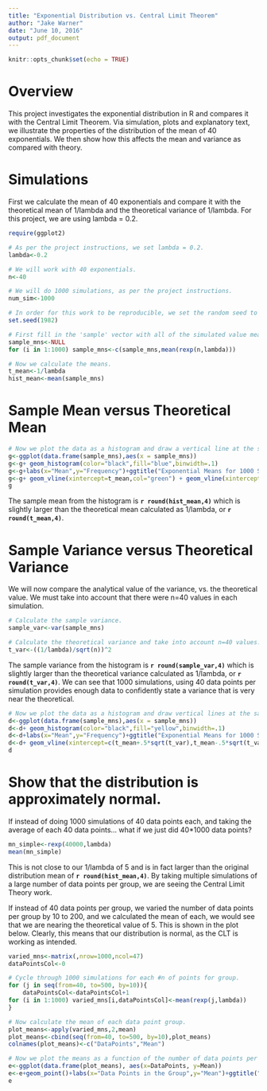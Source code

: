 ---
title: "Exponential Distribution vs. Central Limit Theorem"
author: "Jake Warner"
date: "June 10, 2016"
output: pdf_document
---

```{r setup, include=FALSE}
knitr::opts_chunk$set(echo = TRUE)
```

# Overview  
This project investigates the exponential distribution in R and compares it with the Central Limit Theorem. Via simulation, plots and explanatory text, we illustrate the properties of the distribution of the mean of 40 exponentials. We then show how this affects the mean and variance as compared with theory.

# Simulations  
First we calculate the mean of 40 exponentials and compare it with the theoretical mean of 1/lambda and the theoretical variance of 1/lambda. For this project, we are using lambda = 0.2.

```{r 1stSimulation}

require(ggplot2)

# As per the project instructions, we set lambda = 0.2.
lambda<-0.2

# We will work with 40 exponentials.
n<-40

# We will do 1000 simulations, as per the project instructions.
num_sim<-1000

# In order for this work to be reproducible, we set the random seed to my bday.
set.seed(1982)

# First fill in the 'sample' vector with all of the simulated value means.
sample_mns<-NULL
for (i in 1:1000) sample_mns<-c(sample_mns,mean(rexp(n,lambda)))

# Now we calculate the means.
t_mean<-1/lambda
hist_mean<-mean(sample_mns)
```

# Sample Mean versus Theoretical Mean  

```{r PlotHistogram,fig.align="center",fig.cap="Histogram of the simulated means. There are 1000 simulations and each simulation averaged 40 rexp values. The green line denotes the theoretical mean, while the red line denotes the observed mean of the histogram."}

# Now we plot the data as a histogram and draw a vertical line at the sample_mean and the theoretical_mean
g<-ggplot(data.frame(sample_mns),aes(x = sample_mns)) 
g<-g+ geom_histogram(color="black",fill="blue",binwidth=.1)
g<-g+labs(x="Mean",y="Frequency")+ggtitle("Exponential Means for 1000 Simulations of 40 rexp")
g<-g+ geom_vline(xintercept=t_mean,col="green") + geom_vline(xintercept=hist_mean,col="red")
g
```
The sample mean from the histogram is **`r round(hist_mean,4)`** which is slightly larger than the theoretical mean calculated as 1/lambda, or **`r round(t_mean,4)`**.  

# Sample Variance versus Theoretical Variance  

We will now compare the analytical value of the variance, vs. the theoretical value. We must take into account that there were n=40 values in each simulation.

``` {r CompareVariance}

# Calculate the sample variance.
sample_var<-var(sample_mns)

# Calculate the theoretical variance and take into account n=40 values.
t_var<-((1/lambda)/sqrt(n))^2

```
The sample variance from the histogram is **`r round(sample_var,4)`** which is slightly larger than the theoretical variance calculated as 1/lambda, or **`r round(t_var,4)`**. We can see that 1000 simulations, using 40 data points per simulation provides enough data to confidently state a variance that is very near the theoretical.  



```{r PlotHistogram2,fig.align="center",fig.cap="Histogram of the simulated means with overlaid standard deviation lines. The blue lines denotes the theoretical standard deviation, while the red lines denotes the observed standard deviation of the histogram."}

# Now we plot the data as a histogram and draw vertical lines at the sample_stdev and the t_stdev
d<-ggplot(data.frame(sample_mns),aes(x = sample_mns)) 
d<-d+ geom_histogram(color="black",fill="yellow",binwidth=.1)
d<-d+labs(x="Mean",y="Frequency")+ggtitle("Exponential Means for 1000 Simulations of 40 rexp")
d<-d+ geom_vline(xintercept=c(t_mean+.5*sqrt(t_var),t_mean-.5*sqrt(t_var)),col="blue") + geom_vline(xintercept=c(hist_mean+.5*sqrt(sample_var),hist_mean-.5*sqrt(sample_var)),col="red")
d

```

# Show that the distribution is approximately normal.

If instead of doing 1000 simulations of 40 data points each, and taking the average of each 40 data points... what if we just did 40*1000 data points?

``` {r Simple}
mn_simple<-rexp(40000,lambda)
mean(mn_simple)
```
This is not close to our 1/lambda of 5 and is in fact larger than the original distribution mean of **`r round(hist_mean,4)`**. By taking multiple simulations of a large number of data points per group, we are seeing the Central Limit Theory work.

If instead of 40 data points per group, we varied the number of data points per group by 10 to 200, and we calculated the mean of each, we would see that we are nearing the theoretical value of 5. This is shown in the plot below. Clearly, this means that our distribution is normal, as the CLT is working as intended.

``` {r LargeData}

varied_mns<-matrix(,nrow=1000,ncol=47)
dataPointsCol<-0

# Cycle through 1000 simulations for each #n of points for group.
for (j in seq(from=40, to=500, by=10)){
    dataPointsCol<-dataPointsCol+1
for (i in 1:1000) varied_mns[i,dataPointsCol]<-mean(rexp(j,lambda))
}

# Now calculate the mean of each data point group.
plot_means<-apply(varied_mns,2,mean)
plot_means<-cbind(seq(from=40, to=500, by=10),plot_means)
colnames(plot_means)<-c("DataPoints","Mean")
```

``` {r bigPlot,fig.align="center",fig.caption="The calculated means for 1000 simulations of x data points per group."}
# Now we plot the means as a function of the number of data points per simulation, for 1000 sims.
e<-ggplot(data.frame(plot_means), aes(x=DataPoints, y=Mean))
e<-e+geom_point()+labs(x="Data Points in the Group",y="Mean")+ggtitle("Increasing Data Points Makes for a Better Mean")
e
```









